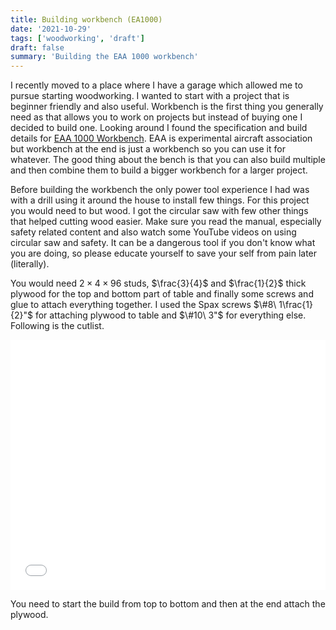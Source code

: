 ```yaml
---
title: Building workbench (EA1000)
date: '2021-10-29'
tags: ['woodworking', 'draft']
draft: false
summary: 'Building the EAA 1000 workbench'
---
```


<div style={{ display: 'flex', flexDirection: 'column', justifyContent: 'center' }}>
  <ModelViewer
    alt="EAA 1000 workbench"
    src="/static/models/eaa_1000_workbench.glb"
    style={{ width: '100%', minHeight: '400px' }}
  />
</div>

I recently moved to a place where I have a garage which allowed me to pursue starting woodworking. I wanted to start with a project that is beginner friendly and also useful. Workbench is the first thing you generally need as that allows you to work on projects but instead of buying one I decided to build one. Looking around I found the specification and build details for [EAA 1000 Workbench](http://www.eaa1000.av.org/technicl/worktabl/worktabl.htm). EAA is experimental aircraft association but workbench at the end is just a workbench so you can use it for whatever. The good thing about the bench is that you can also build multiple and then combine them to build a bigger workbench for a larger project.

Before building the workbench the only power tool experience I had was with a drill using it around the house to install few things. For this project you would need to but wood. I got the circular saw with few other things that helped cutting wood easier. Make sure you read the manual, especially safety related content and also watch some YouTube videos on using circular saw and safety. It can be a dangerous tool if you don't know what you are doing, so please educate yourself to save your self from pain later (literally).

You would need $2\times4\times96$ studs, $\frac{3}{4}$ and $\frac{1}{2}$ thick plywood for the top and bottom part of table and finally some screws and glue to attach everything together. I used the Spax screws $\#8\ 1\frac{1}{2}"$ for attaching plywood to table and $\#10\ 3"$ for everything else. Following is the cutlist.

<embed
  src="/static/documents/eaa_1000_workbench_cutlist.pdf"
  width="100%"
  height="400px"
  type="application/pdf"
/>

You need to start the build from top to bottom and then at the end attach the plywood.
